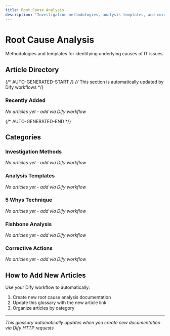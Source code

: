 ```yaml
---
title: Root Cause Analysis
description: "Investigation methodologies, analysis templates, and corrective actions"
---
```


# Root Cause Analysis

Methodologies and templates for identifying underlying causes of IT issues.

## Article Directory

{/* AUTO-GENERATED-START */}
{/* This section is automatically updated by Dify workflows */}

### Recently Added
*No articles yet - add via Dify workflow*

{/* AUTO-GENERATED-END */}

## Categories

### Investigation Methods
*No articles yet - add via Dify workflow*

### Analysis Templates
*No articles yet - add via Dify workflow*

### 5 Whys Technique
*No articles yet - add via Dify workflow*

### Fishbone Analysis
*No articles yet - add via Dify workflow*

### Corrective Actions
*No articles yet - add via Dify workflow*

## How to Add New Articles

Use your Dify workflow to automatically:
1. Create new root cause analysis documentation
2. Update this glossary with the new article link
3. Organize articles by category

---

*This glossary automatically updates when you create new documentation via Dify HTTP requests*